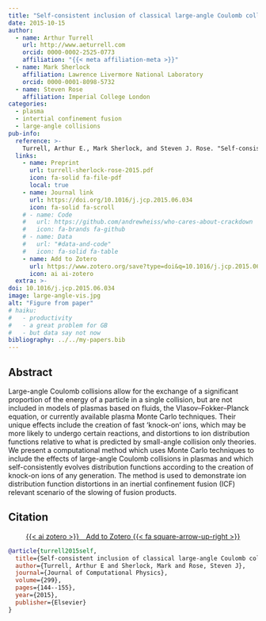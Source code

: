 ```yaml
---
title: "Self-consistent inclusion of classical large-angle Coulomb collisions in plasma Monte Carlo simulations"
date: 2015-10-15
author:
  - name: Arthur Turrell
    url: http://www.aeturrell.com
    orcid: 0000-0002-2525-0773
    affiliation: "{{< meta affiliation-meta >}}"
  - name: Mark Sherlock
    affiliation: Lawrence Livermore National Laboratory
    orcid: 0000-0001-8098-5732
  - name: Steven Rose
    affiliation: Imperial College London
categories: 
  - plasma
  - intertial confinement fusion
  - large-angle collisions
pub-info:
  reference: >-
    Turrell, Arthur E., Mark Sherlock, and Steven J. Rose. "Self-consistent inclusion of classical large-angle Coulomb collisions in plasma Monte Carlo simulations." <i>Journal of Computational Physics</i> 299 (2015): 144-155. doi: <a href="https://doi.org/10.1016/j.jcp.2015.06.034"><code>10.1016/j.jcp.2015.06.034</code></a>
  links:
    - name: Preprint
      url: turrell-sherlock-rose-2015.pdf
      icon: fa-solid fa-file-pdf
      local: true
    - name: Journal link
      url: https://doi.org/10.1016/j.jcp.2015.06.034
      icon: fa-solid fa-scroll
    # - name: Code
    #   url: https://github.com/andrewheiss/who-cares-about-crackdown
    #   icon: fa-brands fa-github
    # - name: Data
    #   url: "#data-and-code"
    #   icon: fa-solid fa-table
    - name: Add to Zotero
      url: https://www.zotero.org/save?type=doi&q=10.1016/j.jcp.2015.06.034
      icon: ai ai-zotero
  extra: >-
doi: 10.1016/j.jcp.2015.06.034
image: large-angle-vis.jpg
alt: "Figure from paper"
# haiku:
#   - productivity
#   - a great problem for GB
#   - but data say not now
bibliography: ../../my-papers.bib
---
```


<!-- ![](mismatch_img.png){fig-align="center" width=80%} -->

<!-- ## Important links

- [Working paper / preprint](LabourEconomics2021OccupationalMismatch.pdf)
- [Published paper](https://doi.org/10.1016/j.labeco.2021.102013) -->

## Abstract

Large-angle Coulomb collisions allow for the exchange of a significant proportion of the energy of a particle in a single collision, but are not included in models of plasmas based on fluids, the Vlasov–Fokker–Planck equation, or currently available plasma Monte Carlo techniques. Their unique effects include the creation of fast ‘knock-on’ ions, which may be more likely to undergo certain reactions, and distortions to ion distribution functions relative to what is predicted by small-angle collision only theories. We present a computational method which uses Monte Carlo techniques to include the effects of large-angle Coulomb collisions in plasmas and which self-consistently evolves distribution functions according to the creation of knock-on ions of any generation. The method is used to demonstrate ion distribution function distortions in an inertial confinement fusion (ICF) relevant scenario of the slowing of fusion products.

## Citation

<p class="buttons" style="text-align:center;">
<a class="btn btn-danger" target="_blank" href="https://www.zotero.org/save?type=doi&q=10.1016/j.jcp.2015.06.034">{{< ai zotero >}}&emsp;Add to Zotero {{< fa square-arrow-up-right >}}</a>
</p>

```bibtex
@article{turrell2015self,
  title={Self-consistent inclusion of classical large-angle Coulomb collisions in plasma Monte Carlo simulations},
  author={Turrell, Arthur E and Sherlock, Mark and Rose, Steven J},
  journal={Journal of Computational Physics},
  volume={299},
  pages={144--155},
  year={2015},
  publisher={Elsevier}
}
```
